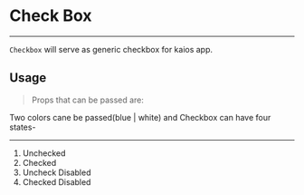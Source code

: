 

<Meta title="Component Lib| Checkbox" conponent={Checkbox}  />

# Check Box
___
`Checkbox` will serve as generic checkbox for kaios app.

## Usage

> Props that can be passed are:

<Props of={Checkbox}/>

Two colors cane be passed(blue | white) and Checkbox can have four states-
___
1. Unchecked
1. Checked
1. Uncheck Disabled
1. Checked Disabled



<Preview>
    <Story name="Unchecked" parameters={{
            design: {
            type: 'figma',
            url: 'https://www.figma.com/file/gP4MH7PBvUzPFMqh0uSCfU/Outlook-Jio-Library?node-id=255%3A65'
            }
        }}>
       <Checkbox name="check1" value="1"  checked={boolean('checked',false)} disabled={boolean('disabled',false)}
        color={select('color', ['blue', 'white'])}  onChange={action('onchange called')} />
    </Story>
    <Story name="Checked" parameters={{
            design: {
            type: 'figma',
            url: 'https://www.figma.com/file/gP4MH7PBvUzPFMqh0uSCfU/Outlook-Jio-Library?node-id=255%3A61'
            }
        }}>
       <Checkbox name="check2" value="1"  checked={true} disabled={boolean('disabled',false)} onChange={action('onchange called')} />
    </Story>
    <Story name="Disabled">
       <Checkbox name="check3" value="1"  checked={false} disabled={true} onChange={action('onchange called')} />
    </Story>
    <Story name="Checked Disabled">
       <Checkbox name="check4" value="1"  checked={true} disabled={true} onChange={action('onchange called')} />
    </Story>
</Preview>